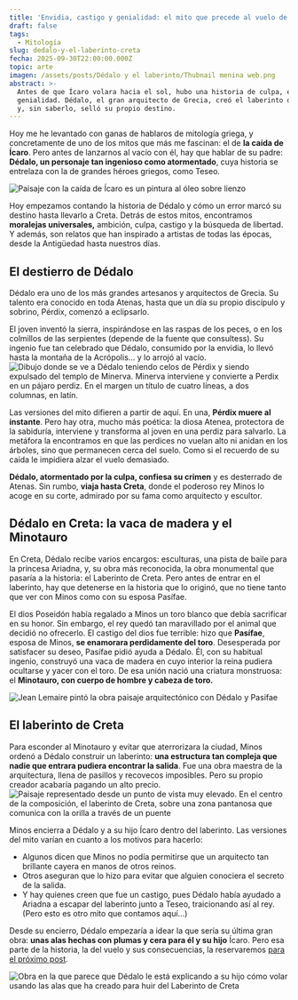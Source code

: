 ```yaml
---
title: 'Envidia, castigo y genialidad: el mito que precede al vuelo de Ícaro'
draft: false
tags:
  - Mitología
slug: dedalo-y-el-laberinto-creta
fecha: 2025-09-30T22:00:00.000Z
topic: arte
imagen: /assets/posts/Dédalo y el laberinto/Thubnail menina web.png
abstract: >-
  Antes de que Ícaro volara hacia el sol, hubo una historia de culpa, envidia y
  genialidad. Dédalo, el gran arquitecto de Grecia, creó el laberinto de Creta
  y, sin saberlo, selló su propio destino.
---
```


Hoy me he levantado con ganas de hablaros de mitología griega, y concretamente de uno de los mitos que más me fascinan: el de **la caída de Ícaro**. Pero antes de lanzarnos al vacío con él, hay que hablar de su padre: **Dédalo, un personaje tan ingenioso como atormentado**, cuya historia se entrelaza con la de grandes héroes griegos, como Teseo.

![Paisaje con la caída de Ícaro es un pintura al óleo sobre lienzo](</assets/posts/Dédalo y el laberinto/Paisaje con la caída de icaro.webp> "Pieter Brueghel el Viejo, Paisaje con la caída de Ícaro (1554-55)")

Hoy empezamos contando la historia de Dédalo y cómo un error marcó su destino hasta llevarlo a Creta. Detrás de estos mitos, encontramos **moralejas universales,** ambición, culpa, castigo y la búsqueda de libertad. Y además, son relatos que han inspirado a artistas de todas las épocas, desde la Antigüedad hasta nuestros días.

## El destierro de Dédalo

Dédalo era uno de los más grandes artesanos y arquitectos de Grecia. Su talento era conocido en toda Atenas, hasta que un día su propio discípulo y sobrino, Pérdix, comenzó a eclipsarlo.

El joven inventó la sierra, inspirándose en las raspas de los peces, o en los colmillos de las serpientes (depende de la fuente que consultess). Su ingenio fue tan celebrado que Dédalo, consumido por la envidia, lo llevó hasta la montaña de la Acrópolis... y lo arrojó al vacío.![Dibujo donde se ve a Dédalo teniendo celos de Pérdix y siendo expulsado del templo de Minerva. Minerva interviene y convierte a Perdix en un pájaro perdiz. En el margen un título de cuatro líneas, a dos columnas, en latín.](</assets/posts/Dédalo y el laberinto/Dedalo empujando a Perdix.png> "Minerva convierte a Perdix en un pájaro, Gravado de Crispijn van de Passe (I), 1602 - 1607")

Las versiones del mito difieren a partir de aquí. En una, **Pérdix muere al instante**. Pero hay otra, mucho más poética: la diosa Atenea, protectora de la sabiduría, interviene y transforma al joven en una perdiz para salvarlo. La metáfora la encontramos en que las perdices no vuelan alto ni anidan en los árboles, sino que permanecen cerca del suelo. Como si el recuerdo de su caída le impidiera alzar el vuelo demasiado.

**Dédalo, atormentado por la culpa, confiesa su crimen** y es desterrado de Atenas. Sin rumbo, **viaja hasta Creta**, donde el poderoso rey Minos lo acoge en su corte, admirado por su fama como arquitecto y escultor.

## Dédalo en Creta: la vaca de madera y el Minotauro

En Creta, Dédalo recibe varios encargos: esculturas, una pista de baile para la princesa Ariadna, y, su obra más reconocida, la obra monumental que pasaría a la historia: el Laberinto de Creta. Pero antes de entrar en el laberinto, hay que detenerse en la historia que lo originó, que no tiene tanto que ver con Minos como con su esposa Pasífae.

El dios Poseidón había regalado a Minos un toro blanco que debía sacrificar en su honor. Sin embargo, el rey quedó tan maravillado por el animal que decidió no ofrecerlo. El castigo del dios fue terrible: hizo que **Pasífae**, esposa de Minos, **se enamorara perdidamente del toro**. Desesperada por satisfacer su deseo, Pasífae pidió ayuda a Dédalo. Él, con su habitual ingenio, construyó una vaca de madera en cuyo interior la reina pudiera ocultarse y yacer con el toro. De esa unión nació una criatura monstruosa: el **Minotauro, con cuerpo de hombre y cabeza de toro.**

![Jean Lemaire pintó la obra paisaje arquitectónico con Dédalo y Pasifae](</assets/posts/Dédalo y el laberinto/image (1).webp> "Jean Lemaire, Paisaje arquitectónico con Dédalo y Pasifae (c. 1640 - 1645)")

## El laberinto de Creta

Para esconder al Minotauro y evitar que aterrorizara la ciudad, Minos ordenó a Dédalo construir un laberinto: **una estructura tan compleja que nadie que entrara pudiera encontrar la salida**. Fue una obra maestra de la arquitectura, llena de pasillos y recovecos imposibles. Pero su propio creador acabaría pagando un alto precio.![Paisaje representado desde un punto de vista muy elevado. En el centro de la composición, el laberinto de Creta, sobre una zona pantanosa que comunica con la orilla a través de un puente](</assets/posts/Dédalo y el laberinto/El laberinto de Creta.webp> "El laberinto de Creta (Aguafuerte sobre papel) 1558")

Minos encierra a Dédalo y a su hijo Ícaro dentro del laberinto. Las versiones del mito varían en cuanto a los motivos para hacerlo:

* Algunos dicen que Minos no podía permitirse que un arquitecto tan brillante cayera en manos de otros reinos.
* Otros aseguran que lo hizo para evitar que alguien conociera el secreto de la salida.
* Y hay quienes creen que fue un castigo, pues Dédalo había ayudado a Ariadna a escapar del laberinto junto a Teseo, traicionando así al rey. (Pero esto es otro mito que contamos aquí…)

Desde su encierro, Dédalo empezaría a idear la que sería su última gran obra: **unas alas hechas con plumas y cera para él y su hijo** Ícaro. Pero esa parte de la historia, la del vuelo y sus consecuencias, la reservaremos [para el próximo post](https://www.lameninaperdida.art/posts/el-vuelo-de-icaro).

![Obra en la que parece que Dédalo le está explicando a su hijo cómo volar usando las alas que ha creado para huir del Laberinto de Creta](</assets/posts/Dédalo y el laberinto/van dyck.webp> "Anthony van Dyck, Dédalo e Ícaro (c. 1620)")
